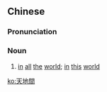 {{also|天地间}}
==Chinese==
{{zh-forms|s=天地间|type=21}}

===Pronunciation===
{{zh-pron
|m=tiāndì jiān
|mn=thian-tē-kan/thian-tōe-kan
|cat=n
}}

===Noun===
{{zh-noun}}

# {{lb|zh|archaic}} [[in]] [[all]] [[the]] [[world]]; [[in]] [[this]] [[world]]

[[ko:天地間]]
